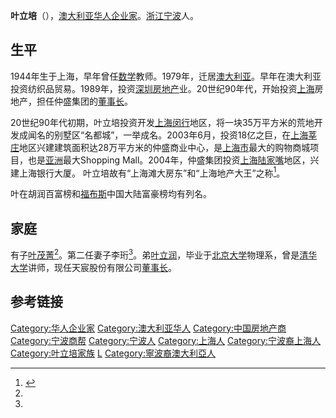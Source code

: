 '''叶立培'''（{{bd|1944年|catIdx=Y叶}}），[[澳大利亚|澳大利亚]][[华人|华人]][[企业家|企业家]]。[[浙江|浙江]][[宁波|宁波]]人。

==生平==
1944年生于上海，早年曾任[[数学|数学]]教师。1979年，迁居[[澳大利亚|澳大利亚]]。早年在澳大利亚投资纺织品贸易。1989年，投资[[深圳|深圳]][[房地产|房地产]]业。20世纪90年代，开始投资[[上海|上海]]房地产，担任仲盛集团的[[董事长|董事长]]。

20世纪90年代初期，叶立培投资开发[[上海|上海]][[闵行|闵行]]地区，将一块35万平方米的荒地开发成闻名的别墅区“名都城”，一举成名。2003年6月，投资18亿之巨，在[[上海|上海]][[莘庄|莘庄]]地区兴建建筑面积达28万平方米的仲盛商业中心，是[[上海市|上海市]]最大的购物商城项目，也是[[亚洲|亚洲]]最大Shopping Mall。2004年，仲盛集团投资[[上海|上海]][[陆家嘴|陆家嘴]]地区，兴建上海银行大厦。 叶立培故有“上海滩大房东”和“上海地产大王”之称<ref name="上海地产叶">{{cite web |url=http://finance.sina.com.cn/g/20080220/07154523667.shtml |title=上海地产大王叶立培家族再上演股权调整大戏 |publisher=[[新浪网|新浪财经]] |author=[[东方早报|东方早报]] |date=2008年2月20日 |accessdate=2012年4月8日 |archive-date=2008年10月8日 |archive-url=https://web.archive.org/web/20081008024147/http://finance.sina.com.cn/g/20080220/07154523667.shtml |dead-url=no }}</ref>。

叶在胡润百富榜和[[福布斯|福布斯]]中国大陆富豪榜均有列名。

==家庭==
有子[[叶茂菁|叶茂菁]]<ref name="上海地产叶"/>。第二任妻子李珩<ref name="上海地产叶"/>。弟[[叶立润|叶立润]]，毕业于[[北京大学|北京大学]]物理系，曾是[[清华大学|清华大学]]讲师，现任天宸股份有限公司[[董事长|董事长]]。

==参考链接==
{{reflist}}

{{中国富豪榜}}
{{DEFAULTSORT:Y}}
[[Category:华人企业家|Category:华人企业家]] 
[[Category:澳大利亚华人|Category:澳大利亚华人]]
[[Category:中国房地产商|Category:中国房地产商]] 
[[Category:宁波商帮|Category:宁波商帮]] 
[[Category:宁波人|Category:宁波人]] 
[[Category:上海人|Category:上海人]] 
[[Category:宁波裔上海人|Category:宁波裔上海人]] 
[[Category:叶立培家族|Category:叶立培家族]]
[[Category:葉姓|L]]
[[Category:寧波裔澳大利亞人|Category:寧波裔澳大利亞人]]